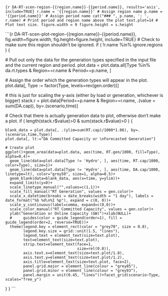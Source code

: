 
```{r DA-RT-scen-region-{{region.name}}-{{period.name}}, results='asis', include=TRUE}
r.name = '{{region.name}}' # Assign region name
p.name = '{{period.name}}' # Assign period name
cat("### ", p.name, ': ', r.name) # Print period and region name above the plot
text.plot=14 # Plot text size.
figure.width = 9
figure.height = s.height
```

```{r DA-RT-scen-plot-region-{{region.name}}-{{period.name}}, fig.width=figure.width, fig.height=figure.height, include=TRUE}
# Check to make sure this region shouldn't be ignored.
if ( !r.name %in% ignore.regions ) {
  
  # Pull out only the data for the generation types specified in the input file and the current region and period.
  plot.data = plot.data.all[Type %in% da.rt.types & Region==r.name & Period==p.name, ]
  
  # Assign the order which the generation types will appear in the plot.
  plot.data[, Type := factor(Type, levels=rev(gen.order))]
  
  # this is just for scaling the y-axis (either by load or generation, whichever is bigger)
  stack.r = plot.data[Period==p.name & Region==r.name, .(value = sum(DA.cap)), by=.(scenario,time)]
  
  # Check that there is actually generation data to plot, otherwise don't make a plot.
  if ( length(stack.r$value)>0 & sum(stack.r$value)>0 ) {
    
    blank_data = plot.data[, .(ylim=sum(RT.cap)/1000*1.06), by=.(scenario,time,Type)]
    plot.data[, lt:="DA Committed Capacity or \nForecasted Generation"]
    
    # Create plot
    ggplot()+geom_area(data=plot.data, aes(time, RT.gen/1000, fill=Type), alpha=0.4)+
      geom_line(data=plot.data[Type != 'Hydro', ], aes(time, RT.cap/1000, color=Type), size=1)+
      geom_line(data=plot.data[Type != 'Hydro', ], aes(time, DA.cap/1000, linetype=lt), color="grey50", size=1, alpha=0.5)+
      geom_blank(data=blank_data, aes(x=time, y=ylim))+
      expand_limits(y=0)+
      scale_linetype_manual("",values=c(1,1))+
      scale_fill_manual("RT Generation", values = gen.color)+
      scale_x_datetime(breaks = date_breaks(width = "1 day"), labels = date_format("%b %d\n%I %p"), expand = c(0, 0))+
      scale_y_continuous(label=comma, expand=c(0,0))+
      scale_color_manual("RT Committed Capacity", values = gen.color)+
      ylab("Generation or Online Capacity (GW)")+xlab(NULL)+
      #     guides(color = guide_legend(order=1), fill = guide_legend(order=2, reverse=TRUE))+
      theme(legend.key = element_rect(color = "grey70", size = 0.8),
            legend.key.size = grid::unit(1.5, "lines"), 
            legend.text = element_text(size=text.plot), 
            text=element_text(size=text.plot), 
            strip.text=element_text(face=1, 
                                    size=rel(0.8)), 
            axis.text.x=element_text(size=text.plot/1.8), 
            axis.text.y=element_text(size=text.plot/1.2), 
            axis.title=element_text(size=text.plot, face=2),
            panel.grid.major = element_line(colour = "grey85"),
            panel.grid.minor = element_line(colour = "grey93"),
            panel.margin = unit(0.45, "lines"))+facet_grid(scenario~Type, scales="free_y")
    
  }
}
```
